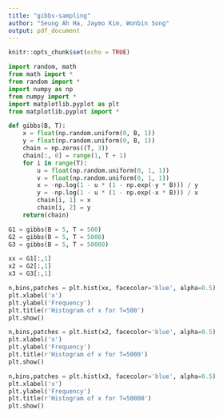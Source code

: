 ```yaml
---
title: "gibbs-sampling"
author: "Seung Ah Ha, Jaymo Kim, Wonbin Song"
output: pdf_document
---
```


```r
knitr::opts_chunk$set(echo = TRUE)
```

```python
import random, math
from math import *
from random import *
import numpy as np
from numpy import *
import matplotlib.pyplot as plt
from matplotlib.pyplot import *

def gibbs(B, T):
    x = float(np.random.uniform(0, B, 1))
    y = float(np.random.uniform(0, B, 1))
    chain = np.zeros((T, 3))
    chain[:, 0] = range(1, T + 1)
    for i in range(T):
        u = float(np.random.uniform(0, 1, 1))
        v = float(np.random.uniform(0, 1, 1))
        x = -np.log(1 - u * (1 - np.exp(-y * B))) / y
        y = -np.log(1 - u * (1 - np.exp(-x * B))) / x
        chain[i, 1] = x
        chain[i, 2] = y
    return(chain)

G1 = gibbs(B = 5, T = 500)
G2 = gibbs(B = 5, T = 5000)
G3 = gibbs(B = 5, T = 50000)

xx = G1[:,1]
x2 = G2[:,1]
x3 = G3[:,1]

n,bins,patches = plt.hist(xx, facecolor='blue', alpha=0.5)
plt.xlabel('x')
plt.ylabel('Frequency')
plt.title(r'Histogram of x for T=500')
plt.show()

n,bins,patches = plt.hist(x2, facecolor='blue', alpha=0.5)
plt.xlabel('x')
plt.ylabel('Frequency')
plt.title(r'Histogram of x for T=5000')
plt.show()

n,bins,patches = plt.hist(x3, facecolor='blue', alpha=0.5)
plt.xlabel('x')
plt.ylabel('Frequency')
plt.title(r'Histogram of x for T=50000')
plt.show()

```



